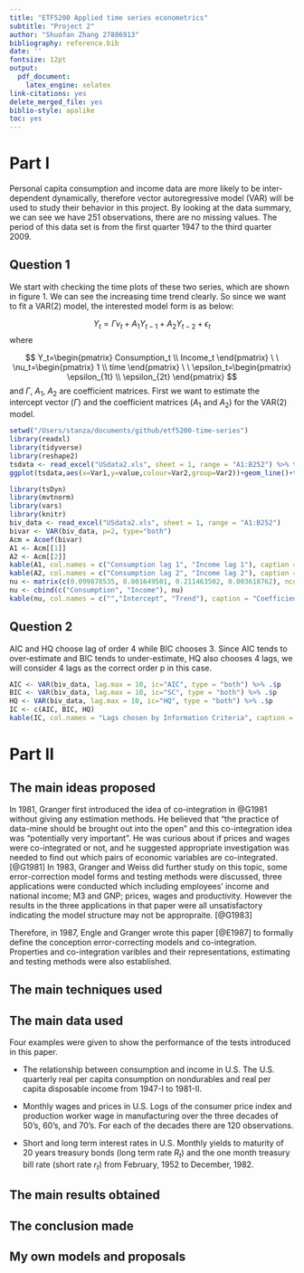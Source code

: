 ```yaml
---
title: "ETF5200 Applied time series econometrics"
subtitle: "Project 2"
author: "Shuofan Zhang 27886913"
bibliography: reference.bib
date: ''
fontsize: 12pt
output: 
  pdf_document: 
    latex_engine: xelatex
link-citations: yes
delete_merged_file: yes
biblio-style: apalike
toc: yes
---
```


# Part I

Personal capita consumption and income data are more likely to be inter-dependent dynamically, therefore vector autoregressive model (VAR) will be used to study their behavior in this project. By looking at the data summary, we can see we have 251 observations, there are no missing values. The period of this data set is from the first quarter 1947 to the third quarter 2009.

## Question 1

We start with checking the time plots of these two series, which are shown in figure 1. We can see the increasing time trend clearly. So since we want to fit a VAR(2) model, the interested model form is as below:

$$Y_t=\Gamma\nu_t + A_1 Y_{t-1} + A_2 Y_{t-2} + \epsilon_t$$
where 

$$
Y_t=\begin{pmatrix}
  Consumption_t \\
  Income_t
 \end{pmatrix} \ \ 
 \nu_t=\begin{pmatrix}
  1 \\
  time
 \end{pmatrix} \ \ 
 \epsilon_t=\begin{pmatrix}
  \epsilon_{1t} \\
  \epsilon_{2t}
 \end{pmatrix}
$$
and $\Gamma$, $A_1$, $A_2$ are coefficient matrices.
First we want to estimate the intercept vector ($\Gamma$) and the coefficient matrices ($A_1$ and $A_2$) for the VAR(2) model. 

```r
setwd("/Users/stanza/documents/github/etf5200-time-series")
library(readxl)
library(tidyverse)
library(reshape2)
tsdata <- read_excel("USdata2.xls", sheet = 1, range = "A1:B252") %>% ts(start=c(1947,1), frequency = 4) %>% melt(id="time")
ggplot(tsdata,aes(x=Var1,y=value,colour=Var2,group=Var2))+geom_line()+theme(axis.title.x=element_blank(),axis.title.y=element_blank(),axis.text.x=element_blank(),axis.text.y=element_blank())
```

```r
library(tsDyn)
library(mvtnorm)
library(vars)
library(knitr)
biv_data <- read_excel("USdata2.xls", sheet = 1, range = "A1:B252")
bivar <- VAR(biv_data, p=2, type="both")
Acm = Acoef(bivar)
A1 <- Acm[[1]]
A2 <- Acm[[2]]
kable(A1, col.names = c("Consumption lag 1", "Income lag 1"), caption = "Coefficient matrix A1")
kable(A2, col.names = c("Consumption lag 2", "Income lag 2"), caption = "Coefficient matrix A2")
nu <- matrix(c(0.099878535, 0.001649501, 0.211463502, 0.003618762), ncol=2, byrow = T)
nu <- cbind(c("Consumption", "Income"), nu)
kable(nu, col.names = c("","Intercept", "Trend"), caption = "Coefficient matrix Gamma")
```

## Question 2

AIC and HQ choose lag of order 4 while BIC chooses 3. Since AIC tends to over-estimate and BIC tends to under-estimate, HQ also chooses 4 lags, we will consider 4 lags as the correct order p in this case.

```r
AIC <- VAR(biv_data, lag.max = 10, ic="AIC", type = "both") %>% .$p
BIC <- VAR(biv_data, lag.max = 10, ic="SC", type = "both") %>% .$p
HQ <- VAR(biv_data, lag.max = 10, ic="HQ", type = "both") %>% .$p
IC <- c(AIC, BIC, HQ)
kable(IC, col.names = "Lags chosen by Information Criteria", caption = "AIC and HQ choose lag of order 4 while BIC chooses 3.")
```

# Part II

## The main ideas proposed

In 1981, Granger first introduced the idea of co-integration in @G1981 without giving any estimation methods. He believed that "the practice of data-mine should be brought out into the open" and this co-integration idea was "potentially very important". He was curious about if prices and wages were co-integrated or not, and he suggested appropriate investigation was needed to find out which pairs of economic variables are co-integrated. [@G1981] In 1983, Granger and Weiss did further study on this topic, some error-correction model forms and testing methods were discussed, three applications were conducted which including employees' income and national income; M3 and GNP; prices, wages and productivity. However the results in the three applications in that paper were all unsatisfactory indicating the model structure may not be appropraite. [@G1983]

Therefore, in 1987, Engle and Granger wrote this paper [@E1987] to formally define the conception error-correcting models and co-integration. Properties and co-integration varibles and their representations, estimating and testing methods were also established.

## The main techniques used

## The main data used

Four examples were given to show the performance of the tests introduced in this paper. 

- The relationship between consumption and income in U.S.
The U.S. quarterly real per capita consumption on nondurables and real per capita disposable income from 1947-I to 1981-II.

- Monthly wages and prices in U.S.
Logs of the consumer price index and production worker wage in manufacturing over the three decades of 50's, 60's, and 70's. For each of the decades there are 120 observations.

- Short and long term interest rates in U.S.
Monthly yields to maturity of 20 years treasury bonds (long term rate $R_t$) and the one month treasury bill rate (short rate $r_t$) from February, 1952 to December, 1982.

## The main results obtained

## The conclusion made

## My own models and proposals





